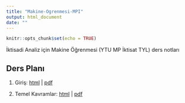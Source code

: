 ```yaml
---
title: "Makine-Ogrenmesi-MPI"
output: html_document
date: ""
---
```


```r
knitr::opts_chunk$set(echo = TRUE)
```

İktisadi Analiz için Makine Öğrenmesi (YTU MP İktisat TYL) ders notları 

## Ders Planı


1. Giriş: [html](/Sunumlar/01-Giris.html) | [pdf](Sunumlar/01-Giris.pdf)

2. Temel Kavramlar: [html](/Sunumlar/02-Temel-Kavramlar.html) | [pdf](Sunumlar/02-Temel-Kavramlar.pdf)

